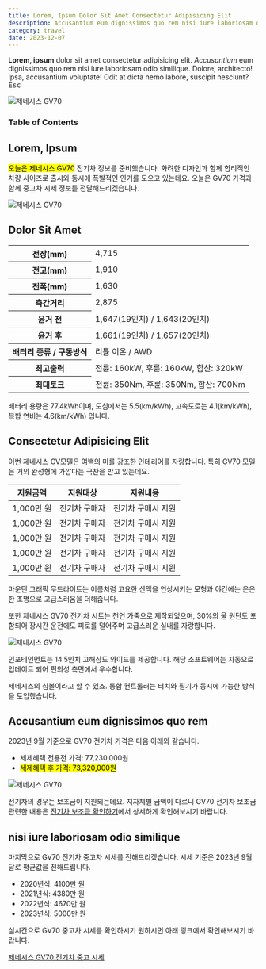 ```yaml
---
title: Lorem, Ipsum Dolor Sit Amet Consectetur Adipisicing Elit
description: Accusantium eum dignissimos quo rem nisi iure laboriosam odio similique. Dolore, architecto! Ipsa, accusantium voluptate! Odit at dicta nemo labore, suscipit nesciunt?
category: travel
date: 2023-12-07
---
```


**Lorem, ipsum** dolor sit amet consectetur adipisicing elit. _Accusantium_ eum dignissimos quo rem nisi iure laboriosam odio similique. Dolore, architecto! Ipsa, accusantium voluptate! Odit at dicta nemo labore, suscipit nesciunt? <kbd>Esc</kbd>

<Image src="/test/01.jpg" alt="제네시스 GV70" />

### Table of Contents

## Lorem, Ipsum

<mark>오늘은 제네시스 GV70</mark> 전기차 정보를 준비했습니다. 화려한 디자인과 함께 합리적인 차량 사이즈로
출시와 동시에 폭발적인 인기를 모으고 있는데요. 오늘은 GV70 가격과 함께 중고차 시세 정보를 전달해드리겠습니다.

<Link url="https://github.com/" />
<Link url="https://velog.io/@kec0130/Intersection-Observer-Page-Navigation" />
<Link url="https://blog.naver.com/kec30/223225222018" />

<Image src="/test/02.jpg" alt="제네시스 GV70" caption="Hi, I'm a bird." />

## Dolor Sit Amet

<table>
  <tbody>
    <tr>
      <th>전장(mm)</th>
      <td>4,715</td>
    </tr>
    <tr>
      <th>전고(mm)</th>
      <td>1,910</td>
    </tr>
    <tr>
      <th>전폭(mm)</th>
      <td>1,630</td>
    </tr>
    <tr>
      <th>측간거리</th>
      <td>2,875</td>
    </tr>
    <tr>
      <th>윤거 전</th>
      <td>1,647(19인치) / 1,643(20인치)</td>
    </tr>
    <tr>
      <th>윤거 후</th>
      <td>1,661(19인치) / 1,657(20인치)</td>
    </tr>
    <tr>
      <th>배터리 종류 / 구동방식</th>
      <td>리튬 이온 / AWD</td>
    </tr>
    <tr>
      <th>최고출력</th>
      <td>전륜: 160kW, 후륜: 160kW, 합산: 320kW</td>
    </tr>
    <tr>
      <th>최대토크</th>
      <td>전륜: 350Nm, 후륜: 350Nm, 합산: 700Nm</td>
    </tr>
  </tbody>
</table>

배터리 용량은 77.4kWh이며, 도심에서는 5.5(km/kWh), 고속도로는 4.1(km/kWh), 복합 연비는 4.6(km/kWh) 입니다.

## Consectetur Adipisicing Elit

이번 제네시스 GV모델은 여백의 미를 강조한 인테리어를 자랑합니다. 특히 GV70 모델은 거의 완성형에 가깝다는 극찬을 받고 있는데요.

| 지원금액   | 지원대상      | 지원내용           |
| ---------- | ------------- | ------------------ |
| 1,000만 원 | 전기차 구매자 | 전기차 구매시 지원 |
| 1,000만 원 | 전기차 구매자 | 전기차 구매시 지원 |
| 1,000만 원 | 전기차 구매자 | 전기차 구매시 지원 |
| 1,000만 원 | 전기차 구매자 | 전기차 구매시 지원 |
| 1,000만 원 | 전기차 구매자 | 전기차 구매시 지원 |

마운틴 그래픽 무드라이트는 이름처럼 고요한 산맥을 연상시키는 모형과 야간에는 은은한 조명으로 고급스러움을 더해줍니다.

또한 제네시스 GV70 전기차 시트는 천연 가죽으로 제작되었으며, 30%의 울 원단도 포함되어 장시간 운전에도 피로를 덜어주며 고급스러운 실내를 자랑합니다.

<Image src="/test/01.jpg" alt="제네시스 GV70" caption="hello world" fullWidth={false} />

인포테인먼트는 14.5인치 고해상도 와이드를 제공합니다. 해당 소프트웨어는 자동으로 업데이트 되어 편의성 측면에서 우수합니다.

제네시스의 심볼이라고 할 수 있죠. 통합 컨트롤러는 터치와 필기가 동시에 가능한 방식을 도입했습니다.

## Accusantium eum dignissimos quo rem

2023년 9월 기준으로 GV70 전기차 가격은 다음 아래와 같습니다.

- 세제혜택 전용전 가격: 77,230,000원
- <mark>세제혜택 후 가격: 73,320,000원</mark>

<Image src="/test/02.jpg" alt="제네시스 GV70" fullWidth={false} />

전기차의 경우는 보조금이 지원되는데요. 지자체별 금액이 다르니 GV70 전기차 보조금 관련한 내용은 [전기차 보조금 확인하기](/)에서 상세하게 확인해보시기 바랍니다.

## nisi iure laboriosam odio similique

마지막으로 GV70 전기차 중고차 시세를 전해드리겠습니다. 시세 기준은 2023년 9월달로 평균값을 전해드립니다.

- 2020년식: 4100만 원
- 2021년식: 4380만 원
- 2022년식: 4670만 원
- 2023년식: 5000만 원

실시간으로 GV70 중고차 시세를 확인하시기 원하시면 아래 링크에서 확인해보시기 바랍니다.

[제네시스 GV70 전기차 중고 시세](https://github.com/)

<Youtube src="https://www.youtube.com/embed/jV1vkHv4zq8?si=G3CbccfxpaGmkPEz" caption="Gemini" />
